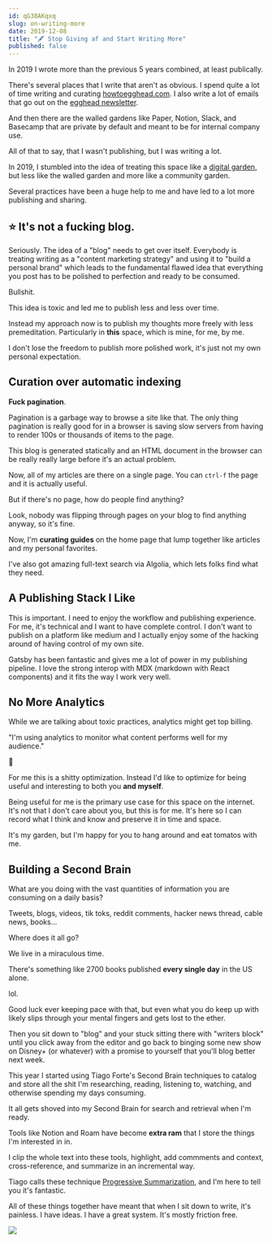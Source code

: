 ```yaml
---
id: qG38AKqxq
slug: on-writing-more
date: 2019-12-08
title: "🖋 Stop Giving af and Start Writing More"
published: false
---
```


In 2019 I wrote more than the previous 5 years combined, at least publically.

There's several places that I write that aren't as obvious. I spend quite a lot of time writing and curating [howtoegghead.com](https://howtoegghead.com). I also write a lot of emails that go out on the [egghead newsletter](https://egghead-io-llc.ck.page/cfff8e8be3).

And then there are the walled gardens like Paper, Notion, Slack, and Basecamp that are private by default and meant to be for internal company use.

All of that to say, that I wasn't publishing, but I was writing a lot.

In 2019, I stumbled into the idea of treating this space like a [digital garden](/blog/2019-02-24-my-blog-is-a-digital-garden-not-a-blog/index.mdx), but less like the walled garden and more like a community garden.

Several practices have been a huge help to me and have led to a lot more publishing and sharing.

## ⭐️ It's not a fucking blog. 

Seriously. The idea of a "blog" needs to get over itself. Everybody is treating writing as a "content marketing strategy" and using it to "build a personal brand" which leads to the fundamental flawed idea that everything you post has to be polished to perfection and ready to be consumed.

Bullshit.

This idea is toxic and led me to publish less and less over time. 

Instead my approach now is to publish my thoughts more freely with less premeditation. Particularly in **this** space, which is mine, for me, by me.

I don't lose the freedom to publish more polished work, it's just not my own personal expectation.

## Curation over automatic indexing

**Fuck pagination**.

Pagination is a garbage way to browse a site like that. The only thing pagination is really good for in a browser is saving slow servers from having to render 100s or thousands of items to the page.

This blog is generated statically and an HTML document in the browser can be really really large before it's an actual problem.

Now, all of my articles are there on a single page. You can `ctrl-f` the page and it is actually useful.

But if there's no page, how do people find anything?

Look, nobody was flipping through pages on your blog to find anything anyway, so it's fine.

Now, I'm **curating guides** on the home page that lump together like articles and my personal favorites.

I've also got amazing full-text search via Algolia, which lets folks find what they need.

## A Publishing Stack I Like

This is important. I need to enjoy the workflow and publishing experience. For me, it's technical and I want to have complete control. I don't want to publish on a platform like medium and I actually enjoy some of the hacking around of having control of my own site.

Gatsby has been fantastic and gives me a lot of power in my publishing pipeline. I love the strong interop with MDX (markdown with React components) and it fits the way I work very well.

## No More Analytics

While we are talking about toxic practices, analytics might get top billing.

"I'm using analytics to monitor what content performs well for my audience."

🤮

For me this is a shitty optimization. Instead I'd like to optimize for being useful and interesting to both you **and myself**.

Being useful for me is the primary use case for this space on the internet. It's not that I don't care about you, but this is for me. It's here so I can record what I think and know and preserve it in time and space.

It's my garden, but I'm happy for you to hang around and eat tomatos with me.

## Building a Second Brain

What are you doing with the vast quantities of information you are consuming on a daily basis?

Tweets, blogs, videos, tik toks, reddit comments, hacker news thread, cable news, books...

Where does it all go?

We live in a miraculous time.

There's something like 2700 books published **every single day** in the US alone.

lol.

Good luck ever keeping pace with that, but even what you do keep up with likely slips through your mental fingers and gets lost to the ether.

Then you sit down to "blog" and your stuck sitting there with "writers block" until you click away from the editor and go back to binging some new show on Disney+ (or whatever) with a promise to yourself that you'll blog better next week.

This year I started using Tiago Forte's Second Brain techniques to catalog and store all the shit I'm researching, reading, listening to, watching, and otherwise spending my days consuming.

It all gets shoved into my Second Brain for search and retrieval when I'm ready.

Tools like Notion and Roam have become **extra ram** that I store the things I'm interested in in. 

I clip the whole text into these tools, highlight, add commments and context, cross-reference, and summarize in an incremental way.

Tiago calls these technique [Progressive Summarization](https://praxis.fortelabs.co/progressive-summarization-a-practical-technique-for-designing-discoverable-notes-3459b257d3eb/), and I'm here to tell you it's fantastic.

All of these things together have meant that when I sit down to write, it's painless. I have ideas. I have a great system. It's mostly friction free.


![](./jfdi.jpeg)


